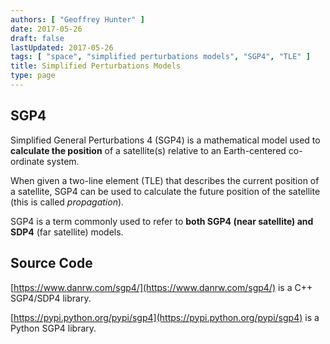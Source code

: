 ```yaml
---
authors: [ "Geoffrey Hunter" ]
date: 2017-05-26
draft: false
lastUpdated: 2017-05-26
tags: [ "space", "simplified perturbations models", "SGP4", "TLE" ]
title: Simplified Perturbations Models
type: page
---
```



## SGP4

Simplified General Perturbations 4 (SGP4) is a mathematical model used to **calculate the position** of a satellite(s) relative to an Earth-centered co-ordinate system.

When given a two-line element (TLE) that describes the current position of a satellite, SGP4 can be used to calculate the future position of the satellite (this is called _propagation_).

SGP4 is a term commonly used to refer to **both SGP4 (near satellite) and SDP4** (far satellite) models.

## Source Code

[https://www.danrw.com/sgp4/](https://www.danrw.com/sgp4/) is a C++ SGP4/SDP4 library.

[https://pypi.python.org/pypi/sgp4](https://pypi.python.org/pypi/sgp4) is a Python SGP4 library.
